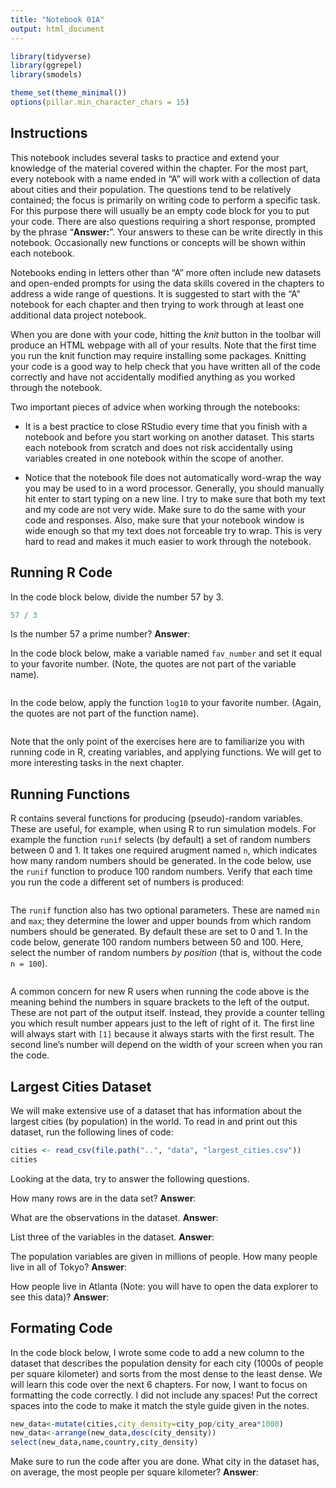 ```yaml
---
title: "Notebook 01A"
output: html_document
---
```


```r
library(tidyverse)
library(ggrepel)
library(smodels)

theme_set(theme_minimal())
options(pillar.min_character_chars = 15)
```

## Instructions

This notebook includes several tasks to practice and extend your knowledge of
the material covered within the chapter. For the most part, every notebook with
a name ended in "A" will work with a collection of data about cities and their
population. The questions tend to be relatively contained; the focus is
primarily on writing code to perform a specific task. For this purpose there
will usually be an empty code block for you to put your code. There are also
questions requiring a short response, prompted by the phrase "**Answer:**".
Your answers to these can be write directly in this notebook. Occasionally
new functions or concepts will be shown within each notebook.

Notebooks ending in letters other than "A" more often include new datasets and
open-ended prompts for using the data skills covered in the chapters to address
a wide range of questions. It is suggested to start with the "A" notebook for
each chapter and then trying to work through at least one additional data
project notebook.

When you are done with your code, hitting the *knit* button in the toolbar will
produce an HTML webpage with all of your results. Note that the first time you
run the knit function may require installing some packages. Knitting your code
is a good way to help check that you have written all of the code correctly and
have not accidentally modified anything as you worked through the notebook.

Two important pieces of advice when working through the notebooks:

- It is a best practice to close RStudio every time that you finish with a
notebook and before you start working on another dataset. This starts each
notebook from scratch and does not risk accidentally using variables created in
one notebook within the scope of another.

- Notice that the notebook file does not automatically word-wrap the way you
may be used to in a word processor. Generally, you should manually hit enter to
start typing on a new line. I try to make sure that both my text and my code are
not very wide. Make sure to do the same with your code and responses. Also, make
sure that your notebook window is wide enough so that my text does not forceable
try to wrap. This is very hard to read and makes it much easier to work through
the notebook.

## Running R Code

In the code block below, divide the number 57 by 3.

```r
57 / 3
```

Is the number 57 a prime number? **Answer**:

In the code block below, make a variable named `fav_number` and set it equal to
your favorite number. (Note, the quotes are not part of the variable name).

```r

```

In the code below, apply the function `log10` to your favorite number. (Again, the
quotes are not part of the function name).

```r

```

Note that the only point of the exercises here are to familiarize you with running
code in R, creating variables, and applying functions. We will get to more
interesting  tasks in the next chapter.

## Running Functions

R contains several functions for producing (pseudo)-random variables. These are
useful, for example, when using R to run simulation models. For example the
function `runif` selects (by default) a set of random numbers between 0 and 1.
It takes one required arugment named `n`, which indicates how many random numbers
should be generated. In the code below, use the `runif` function to produce 100
random numbers. Verify that each time you run the code a different set of
numbers is produced:

```r

```

The `runif` function also has two optional parameters. These are named `min` and
`max`; they determine the lower and upper bounds from which random numbers should
be generated. By default these are set to 0 and 1. In the code below, generate 100
random numbers between 50 and 100. Here, select the number of random numbers
*by position* (that is, without the code `n = 100`).

```r

```

A common concern for new R users when running the code above is the meaning behind
the numbers in square brackets to the left of the output. These are not part of the
output itself. Instead, they provide a counter telling you which result number appears
just to the left of right of it. The first line will always start with `[1]` because
it always starts with the first result. The second line's number will depend on the
width of your screen when you ran the code.

## Largest Cities Dataset

We will make extensive use of a dataset that has information about the largest
cities (by population) in the world. To read in and print out this dataset, run
the following lines of code:

```r
cities <- read_csv(file.path("..", "data", "largest_cities.csv"))
cities
```

Looking at the data, try to answer the following questions.

How many rows are in the data set? **Answer**:

What are the observations in the dataset. **Answer**:

List three of the variables in the dataset. **Answer**:

The population variables are given in millions of people. How many
people live in all of Tokyo? **Answer**:

How people live in Atlanta (Note: you will have to open the data
explorer to see this data)? **Answer**:

## Formating Code

In the code block below, I wrote some code to add a new column to the dataset
that describes the population density for each city (1000s of people per square
kilometer) and sorts from the most dense to the least dense. We will learn
this code over the next 6 chapters. For now, I want to focus on formatting
the code correctly. I did not include any spaces! Put the correct spaces into
the code to make it match the style guide given in the notes.

```r
new_data<-mutate(cities,city_density=city_pop/city_area*1000)
new_data<-arrange(new_data,desc(city_density))
select(new_data,name,country,city_density)
```

Make sure to run the code after you are done. What city in the dataset has, on
average, the most people per square kilometer? **Answer**:
